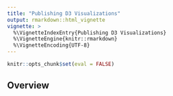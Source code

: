 ```yaml
---
title: "Publishing D3 Visualizations"
output: rmarkdown::html_vignette
vignette: >
  %\VignetteIndexEntry{Publishing D3 Visualizations}
  %\VignetteEngine{knitr::rmarkdown}
  %\VignetteEncoding{UTF-8}
---
```


```r
knitr::opts_chunk$set(eval = FALSE)
```

## Overview

